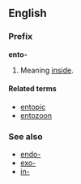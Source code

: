 ==English==
===Prefix===
'''ento-'''

#Meaning [[inside]].

====Related terms====
*[[entopic]]
*[[entozoon]]

===See also===
*[[endo-]]
*[[exo-]]
*[[in-]]